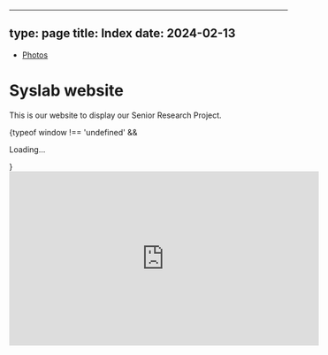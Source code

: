 
---
type: page
title: Index
date: 2024-02-13
---

<nav>
  <ul>
    <li><a href="/photos">Photos</a></li>
  </ul>
</nav>

# Syslab website

This is our website to display our Senior Research Project.

<HelloComponent />
<ButtonInput />
<div id="websocketOutput">
  {typeof window !== 'undefined' && <p>Loading...</p>}
</div>


<iframe
  width="560"
  height="315"
  src="https://www.youtube.com/embed/Fjp2TdlTTIU?si=R1a5lozNvdQIZYXu"
  title="YouTube video player"
  frameborder="0"
  allow="accelerometer; autoplay; clipboard-write; encrypted-media; gyroscope; picture-in-picture; web-share"
  allowfullscreen
/>

<video width="560" height="315" controls>
  <source src="/videos/bmp.mp4" type="video/mp4" />
  Your browser does not support the video tag.
</video>